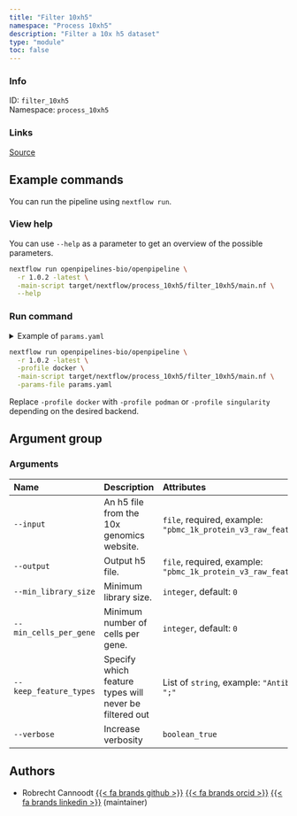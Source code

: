 ```yaml
---
title: "Filter 10xh5"
namespace: "Process 10xh5"
description: "Filter a 10x h5 dataset"
type: "module"
toc: false
---
```


::: {.column-margin}

### Info

ID: `filter_10xh5`  
Namespace: `process_10xh5`

### Links
[Source](https://github.com/openpipelines-bio/openpipeline/blob/1.0.2/src/process_10xh5/filter_10xh5/config.vsh.yaml){.btn-action .btn-sm .btn-info .btn role="button"}

:::



## Example commands

You can run the pipeline using `nextflow run`.

### View help

You can use `--help` as a parameter to get an overview of the possible parameters.

```bash
nextflow run openpipelines-bio/openpipeline \
  -r 1.0.2 -latest \
  -main-script target/nextflow/process_10xh5/filter_10xh5/main.nf \
  --help
```

### Run command

<details>
<summary>Example of `params.yaml`</summary>
```yaml
# Arguments
input: # please fill in - example: "pbmc_1k_protein_v3_raw_feature_bc_matrix.h5"
# output: "$id.$key.output.h5"
min_library_size: 0
min_cells_per_gene: 0
# keep_feature_types: ["Antibody Capture"]
verbose: false

# Nextflow input-output arguments
publish_dir: # please fill in - example: "output/"
# param_list: "my_params.yaml"
```
</details>

```bash
nextflow run openpipelines-bio/openpipeline \
  -r 1.0.2 -latest \
  -profile docker \
  -main-script target/nextflow/process_10xh5/filter_10xh5/main.nf \
  -params-file params.yaml
```

:::{.callout-note}
Replace `-profile docker` with `-profile podman` or `-profile singularity` depending on the desired backend.
:::

## Argument group

### Arguments

|Name                   |Description                                            |Attributes                                                                          |
|:----------|:--------------------------------------------------|:--------------------|
|`--input`              |An h5 file from the 10x genomics website.              |`file`, required, example: `"pbmc_1k_protein_v3_raw_feature_bc_matrix.h5"`          |
|`--output`             |Output h5 file.                                        |`file`, required, example: `"pbmc_1k_protein_v3_raw_feature_bc_matrix_filtered.h5"` |
|`--min_library_size`   |Minimum library size.                                  |`integer`, default: `0`                                                             |
|`--min_cells_per_gene` |Minimum number of cells per gene.                      |`integer`, default: `0`                                                             |
|`--keep_feature_types` |Specify which feature types will never be filtered out |List of `string`, example: `"Antibody Capture"`, multiple_sep: `";"`                |
|`--verbose`            |Increase verbosity                                     |`boolean_true`                                                                      |

## Authors


  * Robrecht Cannoodt [{{< fa brands github >}}](https://github.com/rcannood) [{{< fa brands orcid >}}](https://orcid.org/0000-0003-3641-729X) [{{< fa brands linkedin >}}](https://linkedin.com/in/robrechtcannoodt) (maintainer)


